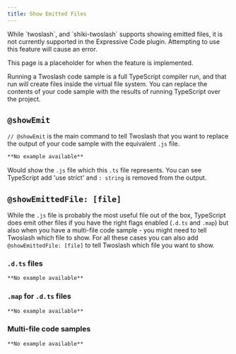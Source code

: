 ```yaml
---
title: Show Emitted Files
---
```



<Aside type='danger' title='Not Currently Supported'>
While `twoslash`, and `shiki-twoslash` supports showing emitted files, it is not currently supported in the Expressive Code plugin. Attempting to use this feature will cause an error.

This page is a placeholder for when the feature is implemented.
</Aside>

Running a Twoslash code sample is a full TypeScript compiler run, and that run will create files inside the virtual file system. You can replace the contents of your code sample with the results of running TypeScript over the project.

## `@showEmit`

`// @showEmit` is the main command to tell Twoslash that you want to replace the output of your code sample with the equivalent `.js` file.

```md
**No example available**
```

Would show the `.js` file which this `.ts` file represents. You can see TypeScript add 'use strict' and `: string` is removed from the output.

## `@showEmittedFile: [file]`

While the `.js` file is probably the most useful file out of the box, TypeScript does emit other files if you have the right flags enabled (`.d.ts` and `.map`) but also when you have a multi-file code sample - you might need to tell Twoslash which file to show. For all these cases you can also add `@showEmittedFile: [file]` to tell Twoslash which file you want to show.

### `.d.ts` files

```md
**No example available**
```

### `.map` for `.d.ts` files

```md
**No example available**
```

### Multi-file code samples

```md
**No example available**
```